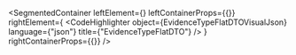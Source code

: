
<SegmentedContainer
  leftElement={<EvidenceTypeFlatDTODesc />}
  leftContainerProps={{}}
  rightElement={
    <CodeHighlighter
      object={EvidenceTypeFlatDTOVisualJson}
      language={"json"}
      title={"EvidenceTypeFlatDTO"}
    />
  }
  rightContainerProps={{}}
/>

<div
  class={"spacer"}
/>


